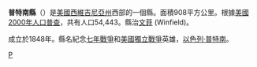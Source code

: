 {{Otheruses|普特南縣|subject=美國西維吉尼亞州的一個縣|other=同名的縣}}
<!--[[File:Map_of_West_Virginia_highlighting_Putnam_County.svg|250px]]-->
{{Infobox U.S. County|
 county  = 普特南縣 |
 state = 西維吉尼亞州 |
 en county  = Putnam County |
 en state = West Virginia |
 seal = |
 map size = 225 |
 founded = 1848 |
 seat = [[Winfield,_West_Virginia|Winfield]] | 
 area_total_sq_mi =350 |
 area_land_sq_mi  =346 |
 area_water_sq_mi =4 |
 area percentage = 1.19% |
 census yr = 2006 |
 pop = 54982 |
 density_km2 =58 |
 web = |
|}}
'''普特南縣'''（{{lang-en|Putnam County}}）是[[美國|美國]][[西維吉尼亞州|西維吉尼亞州]]西部的一個縣。面積908平方公里。根據[[美國2000年人口普查|美國2000年人口普查]]，共有人口54,443。縣治[[文菲_(西維吉尼亞州)|文菲]] (Winfield)。

成立於1848年。縣名紀念[[七年戰爭|七年戰爭]]和[[美國獨立戰爭|美國獨立戰爭]]英雄，[[以色列·普特南|以色列·普特南]]。
{{Authority control}}
{{WestVirginia-stub}}

[[Category:西弗吉尼亚州行政区划|P]]